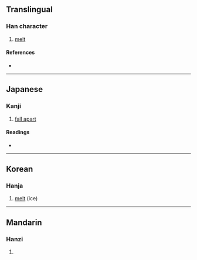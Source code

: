 {{character info/new}}
==Translingual==

===Han character===
{{Han char|rn=15|rad=冫|as=05|sn=7|four=|canj=IMFQ|ids=⿰冫半}}

# [[melt]]

====References====
* {{Han ref|kx=0132.020|dkj=01623|dj=0295.040|hdz=10296.030|uh=51B8|ud=20920}}

----

==Japanese==

===Kanji===
{{ja-kanji|grade=|rs=冫05}}

# [[fall apart]]

====Readings====
* {{ja-readings|on=[[はん]] (han)|kun=[[とける]] (tokeru)}}

----

==Korean==

===Hanja===
{{ko-hanja|hangeul=반|rv=ban|mr=pan}}

# [[melt]] (ice)

----

==Mandarin==

===Hanzi===
{{cmn-hanzi|pin=[[pàn]] ([[pan4]])|wg=p'an<sup>4</sup>}}

# {{defn|lang=cmn|sort=冫05}}